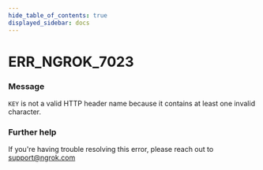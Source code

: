 ```yaml
---
hide_table_of_contents: true
displayed_sidebar: docs
---
```



# ERR_NGROK_7023

### Message

`KEY` is not a valid HTTP header name because it contains at least one invalid character.

<ErrorDetails error="err_ngrok_7023" />

### Further help

If you're having trouble resolving this error, please reach out to [support@ngrok.com](mailto:support@ngrok.com?subject=Help%20with%20ERR_NGROK_7023)
